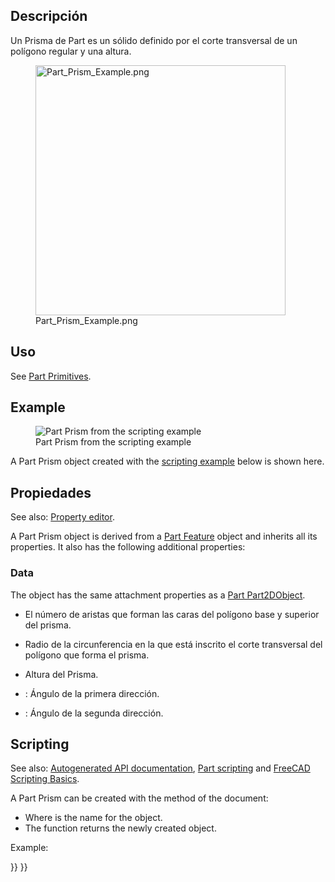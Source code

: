 <languages/>

<div class="mw-translate-fuzzy">
{{Docnav/es
|[[Part_Ellipsoid/es|Elipsoide]]
|[[Part_Wedge/es|Cuña]]
|[[Part_Workbench/es|Part]]
|IconL=Part_Ellipsoid.svg
|IconR=Part_Wedge.svg
|IconC=Workbench_Part.svg
}}
</div>

<div class="mw-translate-fuzzy">
{{GuiCommand/es
|Name=Part Prism
|Name/es=Part Prisma
|MenuLocation=Pieza → [[Part_Primitives/es|Crear primitivas]] → Prisma
|Workbenches=[[Part_Workbench/es|Part]]
|Version=0.14
|SeeAlso=[[Part_Primitives/es|Part Primitivas]], [[Part_Box/es|Part Cubo]]
}}
</div>

<span id="Description"></span>
== Descripción == 

<div class="mw-translate-fuzzy">
Un Prisma de Part es un sólido definido por el corte transversal de un polígono regular y una altura.
</div>

[[Image:Part_Prism_Example.png|400px]]

<span id="Usage"></span>
<div class="mw-translate-fuzzy">
==Uso==
</div> 

See [[Part_Primitives#Usage|Part Primitives]].

== Example ==

[[Image:Part_Prism_Scripting_Example.png|thumb|Part Prism from the scripting example]]

A Part Prism object created with the [[#Scripting|scripting example]] below is shown here.

<span id="Properties"></span>
== Propiedades ==

See also: [[Property_editor|Property editor]].

A Part Prism object is derived from a [[Part_Feature|Part Feature]] object and inherits all its properties. It also has the following additional properties:

=== Data ===

{{TitleProperty|Attachment}}

The object has the same attachment properties as a [[Part_Part2DObject#Data|Part Part2DObject]].

{{TitleProperty|Prism}}

<div class="mw-translate-fuzzy">
* {{PropertyData/es|Polígono:}} El número de aristas que forman las caras del polígono base y superior del prisma.
* {{PropertyData/es|Circunradio :}} Radio de la circunferencia en la que está inscrito el corte transversal del polígono que forma el prisma.
* {{PropertyData/es|Altura:}} Altura del Prisma.
* {{PropertyData/es|Primer Ángulo}}: Ángulo de la primera dirección. {{Version/es|0.19}}
* {{PropertyData/es|Segundo Ángulo}}: Ángulo de la segunda dirección. {{Version/es|0.19}}
</div>

== Scripting ==

See also: [https://freecad.github.io/SourceDoc/ Autogenerated API documentation], [[Part_scripting|Part scripting]] and [[FreeCAD_Scripting_Basics|FreeCAD Scripting Basics]].

A Part Prism can be created with the {{Incode|addObject()}} method of the document:

{{Code|code=
prism = FreeCAD.ActiveDocument.addObject("Part::Prism", "myPrism")
}}

* Where {{Incode|"myPrism"}} is the name for the object.
* The function returns the newly created object.

Example:

{{Code|code=
import FreeCAD as App

doc = App.activeDocument()

prism = doc.addObject("Part::Prism", "myPrism")
prism.Polygon = 5
prism.Circumradius = 10
prism.Height = 50
prism.FirstAngle = 22.5
prism.SecondAngle = 45
prism.Placement = App.Placement(App.Vector(1, 2, 3), App.Rotation(60, 75, 30))

doc.recompute()
}}


<div class="mw-translate-fuzzy">
{{Docnav/es
|[[Part_Ellipsoid/es|Elipsoide]]
|[[Part_Wedge/es|Cuña]]
|[[Part_Workbench/es|Part]]
|IconL=Part_Ellipsoid.svg
|IconR=Part_Wedge.svg
|IconC=Workbench_Part.svg
}}
</div>

{{Part_Tools_navi{{#translation:}}}}
{{Userdocnavi{{#translation:}}}}